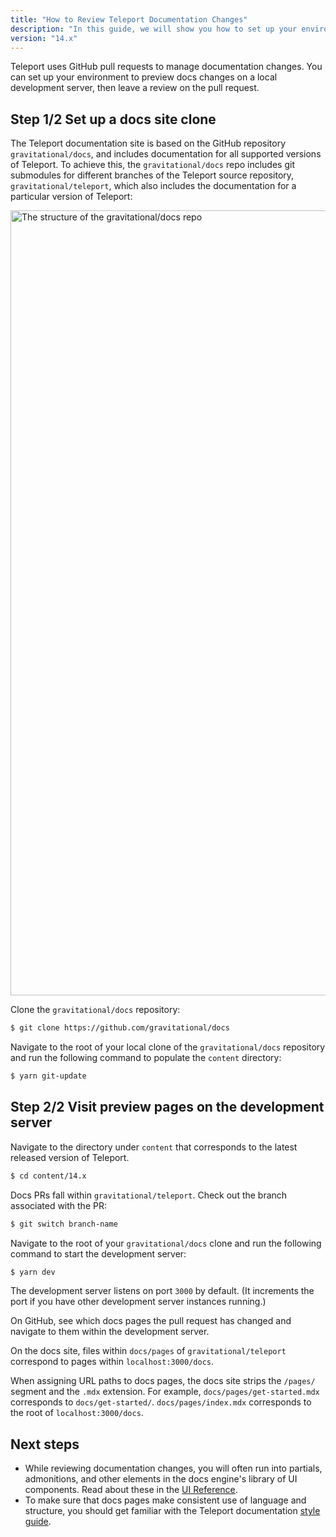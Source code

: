 ```yaml
---
title: "How to Review Teleport Documentation Changes"
description: "In this guide, we will show you how to set up your environment so you can review pull requests that propose changes to the Teleport documentation."
version: "14.x"
---
```


Teleport uses GitHub pull requests to manage documentation changes. You can set
up your environment to preview docs changes on a local development server, then
leave a review on the pull request.

## Step 1/2 Set up a docs site clone

The Teleport documentation site is based on the GitHub repository
`gravitational/docs`, and includes documentation for all supported versions of
Teleport. To achieve this, the `gravitational/docs` repo includes git submodules
for different branches of the Teleport source repository,
`gravitational/teleport`, which also includes the documentation for a particular
version of Teleport:

<img src="/assets/doc-submodules-37302c7e4f.png" alt="The structure of the gravitational/docs repo" width="1440" height="1256" />

Clone the `gravitational/docs` repository:

```bash
$ git clone https://github.com/gravitational/docs
```

Navigate to the root of your local clone of the `gravitational/docs` repository
and run the following command to populate the `content` directory:

```bash
$ yarn git-update
```

## Step 2/2 Visit preview pages on the development server

Navigate to the directory under `content` that corresponds to the latest
released version of Teleport.

```bash
$ cd content/14.x
```

Docs PRs fall within `gravitational/teleport`. Check out the branch associated
with the PR:

```bash
$ git switch branch-name
```

Navigate to the root of your `gravitational/docs` clone and run the following
command to start the development server:

```bash
$ yarn dev
```

The development server listens on port `3000` by default. (It increments the
port if you have other development server instances running.)

On GitHub, see which docs pages the pull request has changed and navigate to
them within the development server.

On the docs site, files within `docs/pages` of `gravitational/teleport`
correspond to pages within `localhost:3000/docs`.

When assigning URL paths to docs pages, the docs site strips the `/pages/`
segment and the `.mdx` extension. For example, `docs/pages/get-started.mdx`
corresponds to `docs/get-started/`. `docs/pages/index.mdx` corresponds to the
root of `localhost:3000/docs`.

## Next steps

- While reviewing documentation changes, you will often run into partials,
  admonitions, and other elements in the docs engine's library of UI components.
  Read about these in the [UI Reference](/docs/ver/14.x/contributing/documentation/reference).
- To make sure that docs pages make consistent use of language and structure,
  you  should get familiar with the Teleport documentation [style
  guide](/docs/ver/14.x/contributing/documentation/style-guide).
